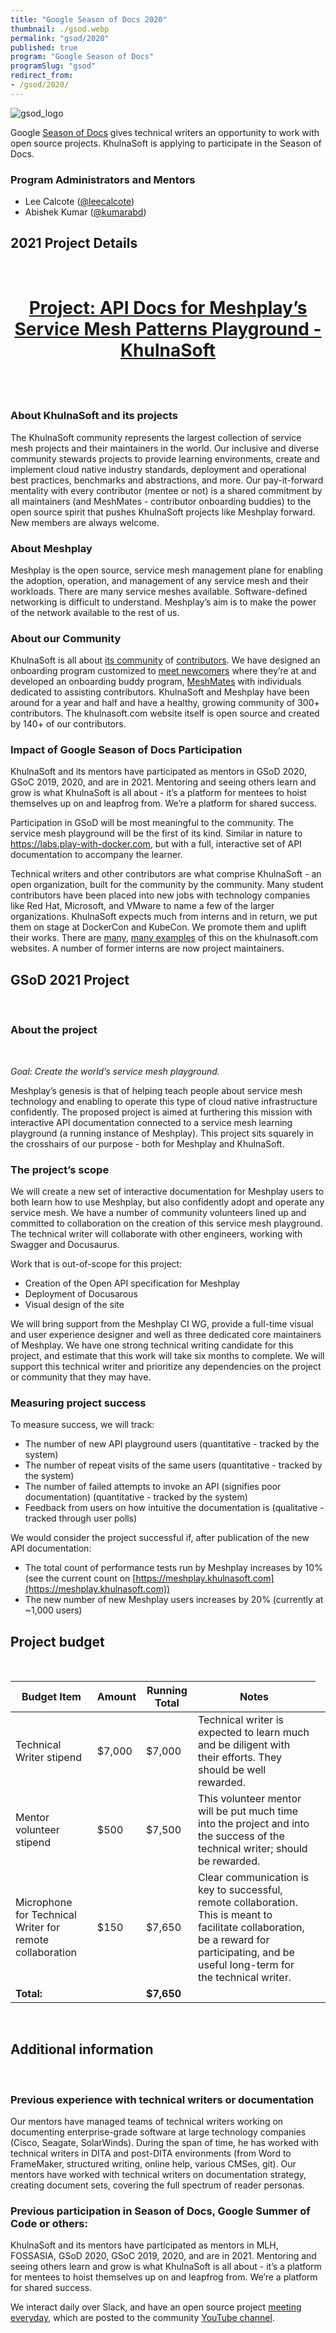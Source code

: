 ```yaml
---
title: "Google Season of Docs 2020"
thumbnail: ./gsod.webp
permalink: "gsod/2020"
published: true
program: "Google Season of Docs"
programSlug: "gsod"
redirect_from:
- /gsod/2020/
---
```



<ProgramsWrapper>

<img src={gsod_logo} alt="gsod_logo" />
<p>Google <a href="https://developers.google.com/season-of-docs">Season of Docs</a> gives technical writers an opportunity to work with open source projects. KhulnaSoft is applying to participate in the Season of Docs.</p>
<h3>Program Administrators and Mentors</h3>
<ul>
    <li>Lee Calcote (<a href="https://github.com/leecalcote">@leecalcote</a>)</li>
    <li>Abishek Kumar (<a href="https://github.com/kumarabd">@kumarabd</a>)</li>
</ul>

<h2>2021 Project Details</h2>
<br />
<h4 style="font-size: 1.75rem;text-align:center; text-decoration: underline;">
Project: API Docs for Meshplay’s Service Mesh Patterns Playground - KhulnaSoft
</h4>
<br />
<h3>About KhulnaSoft and its projects</h3>

<p>The KhulnaSoft community represents the largest collection of service mesh projects and their maintainers in the world. Our inclusive and diverse community stewards projects to provide learning environments, create and implement cloud native industry standards, deployment and operational best practices, benchmarks and abstractions, and more. Our pay-it-forward mentality with every contributor (mentee or not) is a shared commitment by all maintainers (and MeshMates - contributor onboarding buddies) to the open source spirit that pushes KhulnaSoft projects like Meshplay forward. New members are always welcome.</p>

### About Meshplay
<p>Meshplay is the open source, service mesh management plane for enabling the adoption, operation, and management of any service mesh and their workloads. There are many service meshes available. Software-defined networking is difficult to understand. Meshplay’s aim is to make the power of the network available to the rest of us.</p>

<h3>About our Community</h3>

KhulnaSoft is all about [its community](https://khulnasoft.com/community) of [contributors](https://khulnasoft.com/community/members). We have designed an onboarding program customized to [meet newcomers](https://khulnasoft.com/community/newcomers) where they’re at and developed an onboarding buddy program, [MeshMates](https://khulnasoft.com/community/meshmates) with individuals dedicated to assisting contributors. KhulnaSoft and Meshplay have been around for a year and half and have a healthy, growing community of 300+ contributors. The khulnasoft.com website itself is open source and created by 140+ of our contributors.

### Impact of Google Season of Docs Participation
KhulnaSoft and its mentors have participated as mentors in GSoD 2020, GSoC 2019, 2020, and are in 2021. Mentoring and seeing others learn and grow is what KhulnaSoft is all about - it’s a platform for mentees to hoist themselves up on and leapfrog from. We’re a platform for shared success. 

Participation in GSoD will be most meaningful to the community. The service mesh playground will be the first of its kind. Similar in nature to https://labs.play-with-docker.com, but with a full, interactive set of API documentation to accompany the learner. 

Technical writers and other contributors are what comprise KhulnaSoft - an open organization, built for the community by the community. Many student contributors have been placed into new jobs with technology companies like Red Hat, Microsoft, and VMware to name a few of the larger organizations. KhulnaSoft expects much from interns and in return, we put them on stage at DockerCon and KubeCon. We promote them and uplift their works. There are [many](https://www.linkedin.com/company/khulnasoft), [many examples](https://khulnasoft.com/blog/category/community) of this on the khulnasoft.com websites. A number of former interns are now project maintainers.

## GSoD 2021 Project
<br />

### About the project
<br />
<p><i>Goal: Create the world’s service mesh playground.</i></p>

<p>Meshplay’s genesis is that of helping teach people about service mesh technology and enabling to operate this type of cloud native infrastructure confidently. The proposed project is aimed at furthering this mission with interactive API documentation connected to a service mesh learning playground (a running instance of Meshplay). This project sits squarely in the crosshairs of our purpose - both for Meshplay and KhulnaSoft.</p>

### The project’s scope

<p>We will create a new set of interactive documentation for Meshplay users to both learn how to use Meshplay, but also confidently adopt and operate any service mesh. We have a number of community volunteers lined up and committed to collaboration on the creation of this service mesh playground. The technical writer will collaborate with other engineers, working with Swagger and Docusaurus.</p>

<p>Work that is out-of-scope for this project:</p>

- Creation of the Open API specification for Meshplay
- Deployment of Docusarous
- Visual design of the site

<p>We will bring support from the Meshplay CI WG, provide a full-time visual and user experience designer and well as three dedicated core maintainers of Meshplay. We have one strong technical writing candidate for this project, and estimate that this work will take six months to complete. We will support this technical writer and prioritize any dependencies on the project or community that they may have.</p>

### Measuring project success

<p>To measure success, we will track:</p>

- The number of new API playground users (quantitative - tracked by the system)
- The number of repeat visits of the same users (quantitative - tracked by the system)
- The number of failed attempts to invoke an API (signifies poor documentation) (quantitative - tracked by the system)
- Feedback from users on how intuitive the documentation is (qualitative - tracked through user polls)

<p>We would consider the project successful if, after publication of the new API documentation:</p>

- The total count of performance tests run by Meshplay increases by 10% (see the current count on [https://meshplay.khulnasoft.com](https://meshplay.khulnasoft.com))
- The new number of new Meshplay users increases by 20% (currently at ~1,000 users) 

## Project budget
<br />
<div class="gsod-table-container">
<table class="tutorials-table">
<thead>
  <tr>
    <th>Budget Item</th>
    <th>Amount</th>
    <th>Running Total</th>
    <th>Notes</th>
  </tr>
</thead>
<tbody>
  <tr>
    <td>Technical Writer stipend</td>
    <td>$7,000</td>
    <td>$7,000</td>
    <td>Technical writer is expected to learn much and be diligent with their efforts. They should be well rewarded.</td>
    <td></td>
  </tr>
  <tr>
    <td>Mentor volunteer stipend</td>
    <td>$500</td>
    <td>$7,500</td>
    <td>This volunteer mentor will be put much time into the project and into the success of the technical writer; should be rewarded.</td>
    <td></td>
  </tr>
  <tr>
    <td>Microphone for Technical Writer for remote collaboration</td>
    <td>$150</td>
    <td>$7,650</td>
    <td>Clear communication is key to successful, remote collaboration. This is meant to facilitate collaboration, be a reward for participating, and be useful long-term for the technical writer.</td>
    <td></td>
  </tr>
  <tr style="font-weight:bold;">
    <td>Total:</td>
    <td></td>
    <td>$7,650</td>
    <td></td>
    <td></td>
  </tr>
</tbody>
</table>
</div>
<br />
<h2>Additional information</h2>
<br />

### Previous experience with technical writers or documentation

<p>Our mentors have managed teams of technical writers working on documenting enterprise-grade software at large technology companies (Cisco, Seagate, SolarWinds). During the span of time, he has worked with technical writers in DITA and post-DITA environments (from Word to FrameMaker, structured writing, online help, various CMSes, git). Our mentors have worked with technical writers on documentation strategy, creating document sets, covering the full spectrum of reader personas.</p>

### Previous participation in Season of Docs, Google Summer of Code or others:
<p>KhulnaSoft and its mentors have participated as mentors in MLH, FOSSASIA, GSoD 2020, GSoC 2019, 2020, and are in 2021. Mentoring and seeing others learn and grow is what KhulnaSoft is all about - it’s a platform for mentees to hoist themselves up on and leapfrog from. We’re a platform for shared success. </p>

We interact daily over Slack, and have an open source project [meeting everyday](https://khulnasoft.com/community/calendar), which are posted to the community [YouTube channel](https://www.youtube.com/c/KhulnaSoft?sub_confirmation=1).

</ProgramsWrapper>
